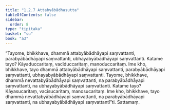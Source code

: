 ```yaml
---
title: "1.2.7 Attabyābādhasutta"
tableOfContents: false
sidebar:
  order: 8
type: "tipitaka"
basket: "su"
book: "a3"
---
```



<DynamicBreadcrumb />

<Division number="17" book="a3" bookNo="15" page="112">

<Paragraph number="73" book="a3">
“Tayome, bhikkhave, dhammā attabyābādhāyapi saṃvattanti, parabyābādhāyapi saṃvattanti, ubhayabyābādhāyapi saṃvattanti. Katame tayo? Kāyaduccaritaṃ, vacīduccaritaṃ, manoduccaritaṃ. Ime kho, bhikkhave, tayo dhammā attabyābādhāyapi saṃvattanti, parabyābādhāyapi saṃvattanti, ubhayabyābādhāyapi saṃvattanti.
</Paragraph>

<Paragraph number="74" book="a3">
Tayome, bhikkhave, dhammā nevattabyābādhāyapi saṃvattanti, na parabyābādhāyapi saṃvattanti, na ubhayabyābādhāyapi saṃvattanti. Katame tayo? Kāyasucaritaṃ, vacīsucaritaṃ, manosucaritaṃ. Ime kho, bhikkhave, tayo dhammā nevattabyābādhāyapi saṃvattanti, na parabyābādhāyapi saṃvattanti, na ubhayabyābādhāyapi saṃvattantī”ti.

</Paragraph>
</Division>

<Paragraph number="75" type="center" book="a3">
Sattamaṃ.
</Paragraph>